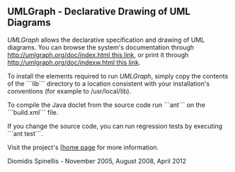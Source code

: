 ==UMLGraph - Declarative Drawing of UML Diagrams==

''UMLGraph'' allows the declarative specification and drawing of
UML  diagrams.
You can browse the system's documentation
through [[http://umlgraph.org/doc/index.html this link]],
or print it through [[http://umlgraph.org/doc/indexw.html this link]].

To install the elements required to run ''UMLGraph'', simply copy
the contents of the ```lib``` directory to a location consistent with
your installation's conventions (for example to /usr/local/lib).

To compile the Java doclet from the source code run ```ant``` on the
```build.xml``` file.

If you change the source code, you can run regression tests by
executing ```ant test```.

Visit the project's [[http://www.umlgraph.org home page] for more information.

Diomidis Spinellis - November 2005, August 2008, April 2012
